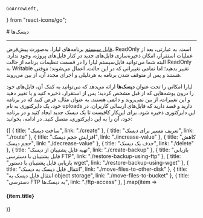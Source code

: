     GoArrowLeft,

    
} from "react-icons/go";


<Layout>
<Head>
<title>مستندات دیسک‌ها - لیارا</title>
</Head>
# دیسک‌ها

<hr className="mb-2" />
<a href="/paas/details/file-system" className="text-[#2196f3] ">فایل سیستم</a> برنامه‌های لیارا، به‌صورت پیش‌فرض، ReadOnly است. به عبارتی، بعد از عملیات استقرار، امکان ذخیره‌سازی فایل‌های جدید در کنار فایل‌های پروژه، وجود ندارد. البته شما می‌توانید فایل‌سیستم لیارا را در قسمت تنظیمات برنامه از حالت ReadOnly به Writable تغییر بدهید؛ اما تمامی تغییراتی که در این حالت، اعمال می‌شوند؛ موقتی هستند و پس از متوقف شدن برنامه به هردلیلی و اجرای مجدد آن، از بین می‌روند.
<div className="h-4" />

لیارا امکانی را تحت عنوان **‌دیسک‌ها** ارائه می‌دهد که می‌توانید به کمک آن، فایل‌های  خود را درون پوشه‌هایی که از قبل مشخص کردید؛ پس از استقرار، ذخیره کنید و یا تغییر دهید و این تغییرات، از بین نمی‌روند و دائمی هستند.
به عنوان مثال، فرض کنید که در برنامه خود، یک دایرکتوری به نام <Important>uploads</Important> دارید و قصد دارید که فایل‌های ارسالی کاربران، در این دایرکتوری ذخیره شود. برای این‌کار کافیست تا یک دیسک جدید ایجاد کنید و در برنامه خود، آن را به این دایرکتوری، متصل کنید. 
در ادامه، بخوانید:

<div className="h-4" />
<div className="grid md:grid-cols-2 gap-4">
            {[
      {
        title: "ساخت دیسک",
        link: "./create"
      },
      {
        title: "تعریف مسیر برای دیسک",
        link: "./route"
      },
      {
        title: "افزایش حجم دیسک",
        link: "./increase-value"
      },
      {
        title: "کاهش حجم دیسک",
        link: "./decrease-value"
      },
      {
        title: "حذف یک دیسک",
        link: "./delete"
      },
      {
        title: "تهیه فایل پشتیبان از دیسک‌",
        link: "./create-backup"
      },
      {
        title: "بازیابی فایل پشتیبان با دسترسی FTP",
        link: "./restore-backup-using-ftp"
      },
      {
        title: "بازیابی فایل پشتیبان با دستور wget",
        link: "./restore-backup-using-wget"
      },
      {
        title: "انتقال فایل دیسک به دیسک",
        link: "./move-files-to-other-disk"
      },
      {
        title: "انتقال فایل دیسک به object storage",
        link: "./move-files-to-bucket"
      },
      {
        title: "دسترسی FTP به دیسک‌ها",
        link: "./ftp-access"
      },
  ].map(item =>
              <Link href={item.link}>
                <Card className="flex cursor-pointer w-full items-center justify-between">
                  <div className="flex items-center gap-3">
                    <h4>
                      {item.title}
                    </h4>
                  </div>
                  <GoArrowLeft className="ml-1" />
                </Card>
              </Link>
            )}
          </div>

</Layout>
